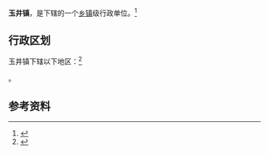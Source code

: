 {{中国乡级行政区|62/11/24/109/000}}

'''玉井镇'''，是{{PRC admin/fullname|62/11/24/109/000|3}}下辖的一个[[乡镇|乡镇]]级行政单位。<ref>{{PRC admin/ref sgc|{{PRC admin/parent|62/11/24/109/000}}}}</ref>

== 行政区划 ==

玉井镇下辖以下地区：<ref>{{PRC admin/ref sgc|62/11/24/109/000}}</ref>

{{PRC admin/children|62/11/24/109/000}}。

== 参考资料 ==

{{reflist}}

{{行政区划小作品}}
{{PRC admin/navcat|62/11/24/109/000}}